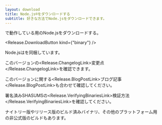 ```yaml
---
layout: download
title: Node.js®をダウンロードする
subtitle: 好きな方法でNode.jsをダウンロードできます。
---
```


<section>
<Release.BitnessDropdown />で動作している<Release.OperatingSystemDropdown />用のNode.js<Release.VersionDropdown />をダウンロードする。

<Release.DownloadButton kind={"binary"} />
</section>

<section>
Node.jsは<Release.NpmLink />を同梱しています。

このバージョンの<Release.ChangelogLink>変更点</Release.ChangelogLink>を確認できます。

このバージョンに関する<Release.BlogPostLink>ブログ記事</Release.BlogPostLink>も合わせて確認してください。

署名済みSHASUMSの<Release.VerifyingBinariesLink>検証方法</Release.VerifyingBinariesLink>を確認してください。

<LinkWithIcon href="https://nodejs.org/download/nightly/">ナイトリー版</LinkWithIcon>や<LinkWithIcon href="https://nodejs.org/download/release/">リリース版</LinkWithIcon>のビルド済みバイナリ、その他のプラットフォーム用の<LinkWithIcon href="https://unofficial-builds.nodejs.org/download/">非公式版</LinkWithIcon>のビルドもあります。
</section>

